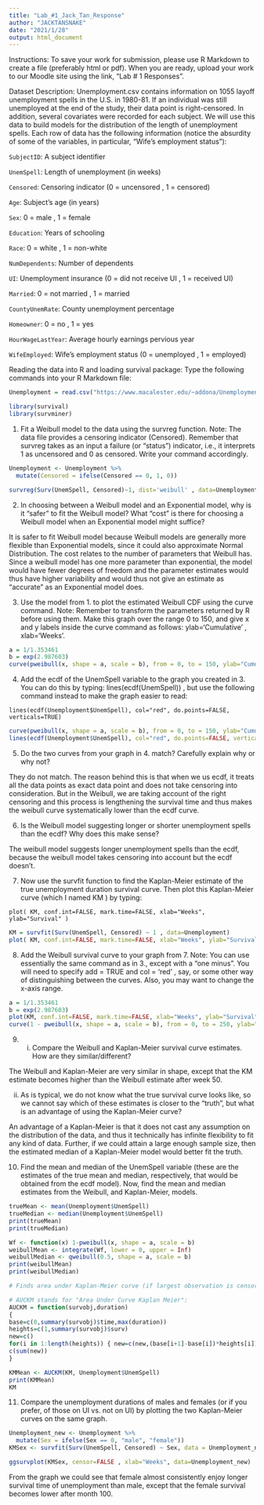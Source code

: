 ```yaml
---
title: "Lab_#1_Jack_Tan_Response"
author: "JACKTANSNAKE"
date: "2021/1/28"
output: html_document
---
```


Instructions: To save your work for submission, please use R Markdown to create a file (preferably html or pdf). When you are ready, upload your work to our Moodle site using the link, “Lab # 1 Responses”.

Dataset Description: Unemployment.csv contains information on 1055 layoff unemployment spells in the U.S. in 1980-81. If an individual was still unemployed at the end of
the study, their data point is right-censored. In addition, several covariates were recorded for each subject. We will use this data to build models for the distribution of the length of unemployment spells. Each row of data has the following information (notice the absurdity of some of the variables, in particular, “Wife’s employment status”):

`SubjectID`: A subject identifier

`UnemSpell`: Length of unemployment (in weeks)

`Censored`: Censoring indicator (0 = uncensored , 1 = censored)

`Age`: Subject’s age (in years)

`Sex`: 0 = male , 1 = female

`Education`: Years of schooling

`Race`: 0 = white , 1 = non-white

`NumDependents`: Number of dependents

`UI`: Unemployment insurance (0 = did not receive UI , 1 = received UI)

`Married`: 0 = not married , 1 = married

`CountyUnemRate`: County unemployment percentage

`Homeowner`: 0 = no , 1 = yes

`HourWageLastYear`: Average hourly earnings pervious year

`WifeEmployed`: Wife’s employment status (0 = unemployed , 1 = employed)

Reading the data into R and loading survival package: Type the following commands
into your R Markdown file:

```r
Unemployment = read.csv("https://www.macalester.edu/~addona/Unemployment.csv")
```

```r
library(survival)
library(survminer)
```


1. Fit a Weibull model to the data using the survreg function.
Note: The data file provides a censoring indicator (Censored). Remember that survreg
takes as an input a failure (or “status”) indicator, i.e., it interprets 1 as uncensored
and 0 as censored. Write your command accordingly.

```r
Unemployment <- Unemployment %>% 
  mutate(Censored = ifelse(Censored == 0, 1, 0))
```


```r
survreg(Surv(UnemSpell, Censored)~1, dist='weibull' , data=Unemployment)
```

2. In choosing between a Weibull model and an Exponential model, why is it “safer” to
fit the Weibull model? What “cost” is there for choosing a Weibull model when an
Exponential model might suffice?

It is safer to fit Weibull model because Weibull models are generally more flexible than Exponential models, since it could also approximate Normal Distribution. The cost relates to the number of parameters that Weibull has. Since a weibull model has one more parameter than exponential, the model would have fewer degrees of freedom and the parameter estimates would thus have higher variability and would thus not give an estimate as "accurate" as an Exponential model does.  

3. Use the model from 1. to plot the estimated Weibull CDF using the curve command.
Note: Remember to transform the parameters returned by R before using them. Make
this graph over the range 0 to 150, and give x and y labels inside the curve command
as follows: ylab=‘Cumulative’ , xlab=‘Weeks’.

```r
a = 1/1.353461
b = exp(2.987603)
curve(pweibull(x, shape = a, scale = b), from = 0, to = 150, ylab="Cumulative" , xlab="Weeks")
```


4. Add the ecdf of the UnemSpell variable to the graph you created in 3. You can do this
by typing: lines(ecdf(UnemSpell)) , but use the following command instead to make
the graph easier to read:

`lines(ecdf(Unemployment$UnemSpell), col="red", do.points=FALSE, verticals=TRUE)`

```r
curve(pweibull(x, shape = a, scale = b), from = 0, to = 150, ylab="Cumulative" , xlab="Weeks")
lines(ecdf(Unemployment$UnemSpell), col="red", do.points=FALSE, verticals=TRUE)
```


5. Do the two curves from your graph in 4. match? Carefully explain why or why not?

They do not match. The reason behind this is that when we us ecdf, it treats all the data points as exact data point and does not take censoring into consideration. But in the Weibull, we are taking account of the right censoring and this process is lengthening the survival time and thus makes the weibull curve systematically lower than the ecdf curve.

6. Is the Weibull model suggesting longer or shorter unemployment spells than the ecdf?
Why does this make sense?

The weibull model suggests longer unemployment spells than the ecdf, because the weibull model takes censoring into account but the ecdf doesn't.

7. Now use the survfit function to find the Kaplan-Meier estimate of the true unemployment duration survival curve.
Then plot this Kaplan-Meier curve (which I named KM ) by typing:

`plot( KM, conf.int=FALSE, mark.time=FALSE, xlab="Weeks", ylab="Survival" )`

```r
KM = survfit(Surv(UnemSpell, Censored) ~ 1 , data=Unemployment)
plot( KM, conf.int=FALSE, mark.time=FALSE, xlab="Weeks", ylab="Survival" )
```

8. Add the Weibull survival curve to your graph from 7.
Note: You can use essentially the same command as in 3., except with a “one minus”.
You will need to specify add = TRUE and col = ‘red’ , say, or some other way of
distinguishing between the curves. Also, you may want to change the x-axis range.

```r
a = 1/1.353461
b = exp(2.987603)
plot(KM, conf.int=FALSE, mark.time=FALSE, xlab="Weeks", ylab="Survival" )
curve(1 - pweibull(x, shape = a, scale = b), from = 0, to = 250, ylab="Cumulative" , xlab="Weeks", col = "red", add = TRUE)
```

9. (i) Compare the Weibull and Kaplan-Meier survival curve estimates. How are they
similar/different?

The Weibull and Kaplan-Meier are very similar in shape, except that the KM estimate becomes higher than the Weibull estimate after week 50. 

(ii) As is typical, we do not know what the true survival curve looks like, so we cannot
say which of these estimates is closer to the “truth”, but what is an advantage of using
the Kaplan-Meier curve?

An advantage of a Kaplan-Meier is that it does not cast any assumption on the distribution of the
data, and thus it technically has infinite flexibility to fit any kind of data. Further, if we could attain a large
enough sample size, then the estimated median of a Kaplan-Meier model would better fit the truth.

10. Find the mean and median of the UnemSpell variable (these are the estimates of the
true mean and median, respectively, that would be obtained from the ecdf model).
Now, find the mean and median estimates from the Weibull, and Kaplan-Meier, models.

```r
trueMean <- mean(Unemployment$UnemSpell)
trueMedian <- median(Unemployment$UnemSpell)
print(trueMean)
print(trueMedian)
```

```r
Wf <- function(x) 1-pweibull(x, shape = a, scale = b)
weibullMean <- integrate(Wf, lower = 0, upper = Inf)
weibullMedian <- qweibull(0.5, shape = a, scale = b)
print(weibullMean)
print(weibullMedian)
```

```r
# Finds area under Kaplan-Meier curve (if largest observation is censored, this assumes that the K-M drops to 0 at that value).

# AUCKM stands for "Area Under Curve Kaplan Meier":
AUCKM = function(survobj,duration)
{
base=c(0,summary(survobj)$time,max(duration))
heights=c(1,summary(survobj)$surv)
new=c()
for(i in 1:length(heights)) { new=c(new,(base[i+1]-base[i])*heights[i]) }
c(sum(new))
}
```

```r
KMMean <- AUCKM(KM, Unemployment$UnemSpell)
print(KMMean)
KM
```

11. Compare the unemployment durations of males and females (or if you prefer, of those
on UI vs. not on UI) by plotting the two Kaplan-Meier curves on the same graph.

```r
Unemployment_new <- Unemployment %>%
  mutate(Sex = ifelse(Sex == 0, "male", "female"))
KMSex <- survfit(Surv(UnemSpell, Censored) ~ Sex, data = Unemployment_new)
```

```r
ggsurvplot(KMSex, censor=FALSE , xlab="Weeks", data=Unemployment_new)
```

From the graph we could see that female almost consistently enjoy longer survival time of unemployment than male, except that the female survival becomes lower after month 100.